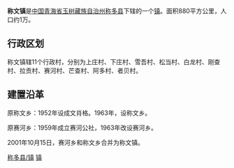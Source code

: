 '''称文镇'''是[[中华人民共和国|中国]][[青海省|青海省]][[玉树藏族自治州|玉树藏族自治州]][[称多县|称多县]]下辖的一个[[镇|镇]]。面积880平方公里，人口约1万。

== 行政区划 ==
称文镇辖11个行政村，分别为上庄村、下庄村、雪吾村、松当村、白龙村、刚查村、拉贡村、赛河村、芒查村、阿多村、者贝村。

== 建置沿革 ==
原称文乡：1952年设成文肖格。1963年，设称文乡。

原赛河乡：1959年成立赛河公社，1963年改设赛河乡。

2001年10月15日，赛河乡和称文乡合并为称文镇。

{{称多县行政区划}}
[[Category:玉树州乡镇|称多县/镇]]
[[Category:称多县行政区划|镇]]
